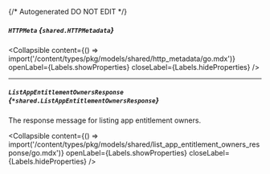 {/* Autogenerated DO NOT EDIT  */}

##### `HTTPMeta` *{`shared.HTTPMetadata`}*

<Collapsible content={() => import('/content/types/pkg/models/shared/http_metadata/go.mdx')} openLabel={Labels.showProperties} closeLabel={Labels.hideProperties} />


---
##### `ListAppEntitlementOwnersResponse` *{`*shared.ListAppEntitlementOwnersResponse`}*
The response message for listing app entitlement owners.

<Collapsible content={() => import('/content/types/pkg/models/shared/list_app_entitlement_owners_response/go.mdx')} openLabel={Labels.showProperties} closeLabel={Labels.hideProperties} />



